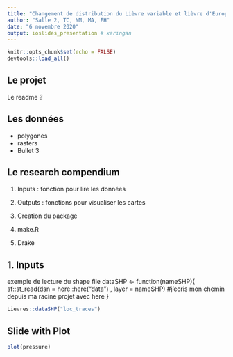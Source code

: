 ```yaml
---
title: "Changement de distribution du Lièvre variable et lièvre d'Europe dans le parc du Mercantour"
author: "Salle 2, TC, NM, MA, FH"
date: "6 novembre 2020"
output: ioslides_presentation # xaringan
---
```


```r
knitr::opts_chunk$set(echo = FALSE)
devtools::load_all()
```

## Le projet

Le readme ?

## Les données

- polygones
- rasters
- Bullet 3

## Le research compendium

1. Inputs : fonction pour lire les données 

2. Outputs : fonctions pour visualiser les cartes

3. Creation du package

4. make.R

5. Drake

## 1. Inputs

exemple de lecture du shape file
dataSHP <- function(nameSHP){
  sf::st_read(dsn = here::here("data") ,
              layer = nameSHP)
  #j'ecris mon chemin depuis ma racine projet avec here
}

```r
Lievres::dataSHP("loc_traces")
```

## Slide with Plot

```r
plot(pressure)
```


